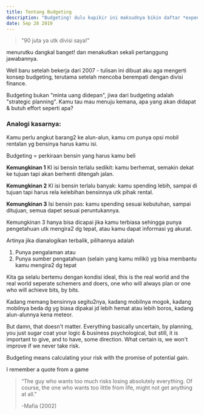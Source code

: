 ```yaml
---
title: Tentang Budgeting
description: "Budgeting! dulu kupikir ini maksudnya bikin daftar *expenditure* trus di-*sum* dan di-*booking*, otomatis *dialokasikan*."
date: Sep 28 2019
---
```


>"90 juta ya utk divisi saya!"

menurutku dangkal banget! dan menakutkan sekali pertanggung jawabannya.

Well baru setelah bekerja dari 2007 - tulisan ini dibuat aku aga mengerti konsep budgeting, terutama setelah mencoba berempati dengan divisi finance.

Budgeting bukan "minta uang didepan", jiwa dari budgeting adalah "strategic planning". Kamu tau mau menuju kemana, apa yang akan didapat & butuh effort seperti apa?

### Analogi kasarnya:

Kamu perlu angkut barang2 ke alun-alun, kamu cm punya opsi mobil rentalan yg bensinya harus kamu isi.

Budgeting = perkiraan bensin yang harus kamu beli

**Kemungkinan 1**
Kl isi bensin terlalu sedikit: kamu berhemat, semakin dekat ke tujuan tapi akan berhenti ditengah jalan.

**Kemungkinan 2**
Kl isi bensin terlalu banyak: kamu spending lebih, sampai di tujuan tapi harus rela kelebihan bensinnya utk pihak rental.

**Kemungkinan 3**
Isi bensin pas: kamu spending sesuai kebutuhan, sampai ditujuan, semua dapet sesuai peruntukannya.

Kemungkinan 3 hanya bisa dicapai jika kamu terbiasa sehingga punya pengetahuan utk mengira2 dg tepat, atau kamu dapat informasi yg akurat.

Artinya jika dianalogikan terbalik, pilihannya adalah 

1. Punya pengalaman atau 
2. Punya sumber pengatahuan (selain yang kamu miliki) yg bisa membantu kamu mengira2 dg tepat

Kita ga selalu bertemu dengan kondisi ideal, this is the real world and the real world seperate schemers and doers, one who will always plan or one who will achieve bits, by bits.

Kadang memang bensinnya segitu2nya, 
kadang mobilnya mogok, 
kadang mobilnya beda dg yg biasa dipakai jd lebih hemat atau lebih boros, 
kadang alun-alunnya kena meteor.

But damn, that doesn't matter. 
Everything basically uncertain, 
by planning, you just sugar coat your logic & business psychological,
but still, it is important to give, and to have, some direction.
What certain is, we won't improve if we never take risk.

Budgeting means calculating your risk with the promise of potential gain.

I remember a quote from a game

> “The guy who wants too much risks losing absolutely everything. Of course, the one who wants too little from life, might not get anything at all."
>
> -Mafia (2002)
